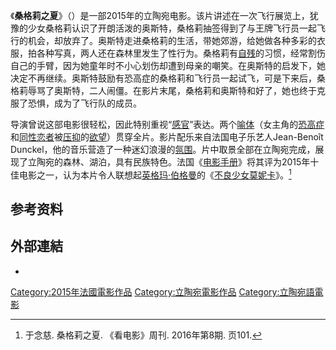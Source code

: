 {{Infobox Film
| name               = 桑格莉之夏
| original_name      = {{lang|lt|Sangailės vasara}}
| director           = [[阿兰特·卡瓦伊特|阿兰特·卡瓦伊特]]
| producer           = Živilė Gallego<br>Antoine Simkine
| writer             = 阿兰特·卡瓦伊特
| starring           = [[Julija_Steponaityte|Julija Steponaityte]]<br>[[Aistė_Diržiūtė|Aistė Diržiūtė]]
| music              = [[Jean-Benoît_Dunckel|Jean-Benoît Dunckel]]
| cinematography     = Dominique Colin
| editing            = Joëlle Hache
| production_company = 
| distributor        = Fralita Films<br>Les Films d'Antoine<br>Viking Film
| released           = {{Film date|2015|1|22|[[圣丹斯电影节|圣丹斯电影节]]|2015|7|29|法国|2015|8|21|立陶宛|df=yes}}
| runtime            = 88 分鐘
| country            = 立陶宛<br>法国<br>荷兰
| language           = 立陶宛语
| budget             = 
| gross              = 
}}
《'''桑格莉之夏'''》（{{lang-lt|'''Sangailės vasara'''}}）是一部2015年的立陶宛电影。该片讲述在一次飞行展览上，犹豫的少女桑格莉认识了开朗活泼的奥斯特，桑格莉抽签得到了与王牌飞行员一起飞行的机会，却放弃了。奥斯特走进桑格莉的生活，带她郊游，给她做各种多彩的衣服，拍各种写真，两人还在森林里发生了性行为。桑格莉有[[自残|自残]]的习惯，经常割伤自己的手臂，因为她童年时不小心划伤却遭到母亲的嘲笑。在奥斯特的启发下，她决定不再继续。奥斯特鼓励有恐高症的桑格莉和飞行员一起试飞，可是下来后，桑格莉辱骂了奥斯特，二人闹僵。在影片末尾，桑格莉和奥斯特和好了，她也终于克服了恐惧，成为了飞行队的成员。

导演曾说这部电影很轻松，因此特别重视“[[感官|感官]]”表达。两个[[比喻|喻体]]（女主角的[[恐高症|恐高症]]和[[同性恋者|同性恋者]]被[[壓抑記憶|压抑]]的[[欲望|欲望]]）贯穿全片。影片配乐来自法国电子乐艺人Jean-Benoît Dunckel，他的音乐营造了一种迷幻浪漫的[[氛围|氛围]]。片中取景全部在立陶宛完成，展现了立陶宛的森林、湖泊，具有民族特色。法国《[[电影手册|电影手册]]》将其评为2015年十佳电影之一，认为本片令人联想起[[英格玛·伯格曼|英格玛·伯格曼]]的《[[不良少女莫妮卡|不良少女莫妮卡]]》。<ref>于念慈. 桑格莉之夏. 《看电影》周刊. 2016年第8期. 页101.</ref>

==参考资料==
{{reflist}}

==外部連結==
*{{imdb title|2994832}}

{{DEFAULTSORT:Sangailės vasara}}
[[Category:2015年法國電影作品|Category:2015年法國電影作品]]
[[Category:立陶宛電影作品|Category:立陶宛電影作品]]
[[Category:立陶宛語電影|Category:立陶宛語電影]]